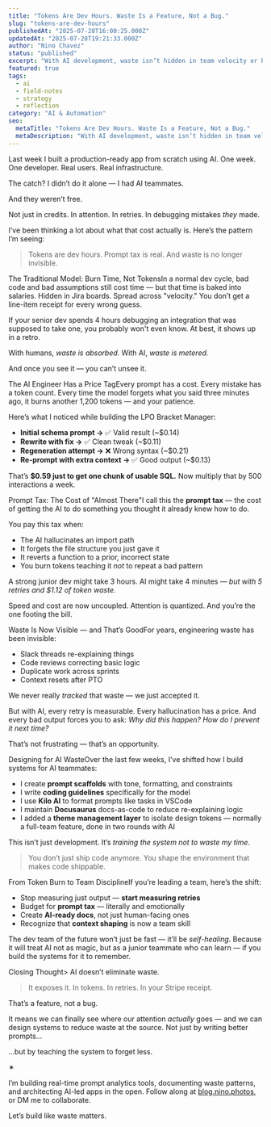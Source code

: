 ```yaml
---
title: "Tokens Are Dev Hours. Waste Is a Feature, Not a Bug."
slug: "tokens-are-dev-hours"
publishedAt: "2025-07-28T16:00:25.000Z"
updatedAt: "2025-07-28T19:21:33.000Z"
author: "Nino Chavez"
status: "published"
excerpt: "With AI development, waste isn’t hidden in team velocity or burndown charts — it’s itemized on your invoice. That’s not a flaw. It’s a feature."
featured: true
tags:
  - ai
  - field-notes
  - strategy
  - reflection
category: "AI & Automation"
seo:
  metaTitle: "Tokens Are Dev Hours. Waste Is a Feature, Not a Bug."
  metaDescription: "With AI development, waste isn’t hidden in team velocity or burndown charts — it’s itemized on your invoice. That’s not a flaw. It’s a feature."
---
```


Last week I built a production-ready app from scratch using AI.
One week. One developer. Real users. Real infrastructure.

The catch? I didn’t do it alone — I had AI teammates.

And they weren’t free.

Not just in credits.
In attention. In retries. In debugging mistakes *they* made.

I’ve been thinking a lot about what that cost actually is. Here’s the pattern I’m seeing:

> Tokens are dev hours.
> Prompt tax is real.
> And waste is no longer invisible.

The Traditional Model: Burn Time, Not TokensIn a normal dev cycle, bad code and bad assumptions still cost time — but that time is baked into salaries. Hidden in Jira boards. Spread across "velocity." You don’t get a line-item receipt for every wrong guess.

If your senior dev spends 4 hours debugging an integration that was supposed to take one, you probably won't even know. At best, it shows up in a retro.

With humans, *waste is absorbed.*
With AI, *waste is metered.*

And once you see it — you can’t unsee it.

The AI Engineer Has a Price TagEvery prompt has a cost. Every mistake has a token count. Every time the model forgets what you said three minutes ago, it burns another 1,200 tokens — and your patience.

Here’s what I noticed while building the LPO Bracket Manager:

- **Initial schema prompt →** ✅ Valid result (~$0.14)
- **Rewrite with fix →** ✅ Clean tweak (~$0.11)
- **Regeneration attempt →** ❌ Wrong syntax (~$0.21)
- **Re-prompt with extra context →** ✅ Good output (~$0.13)

That’s **$0.59 just to get one chunk of usable SQL.**
Now multiply that by 500 interactions a week.

Prompt Tax: The Cost of "Almost There"I call this the **prompt tax** — the cost of getting the AI to do something you thought it already knew how to do.

You pay this tax when:

- The AI hallucinates an import path
- It forgets the file structure you just gave it
- It reverts a function to a prior, incorrect state
- You burn tokens teaching it *not* to repeat a bad pattern

A strong junior dev might take 3 hours.
AI might take 4 minutes — *but with 5 retries and $1.12 of token waste.*

Speed and cost are now uncoupled.
Attention is quantized.
And you’re the one footing the bill.

Waste Is Now Visible — and That’s GoodFor years, engineering waste has been invisible:

- Slack threads re-explaining things
- Code reviews correcting basic logic
- Duplicate work across sprints
- Context resets after PTO

We never really *tracked* that waste — we just accepted it.

But with AI, every retry is measurable.
Every hallucination has a price.
And every bad output forces you to ask:
*Why did this happen? How do I prevent it next time?*

That’s not frustrating — that’s an opportunity.

Designing for AI WasteOver the last few weeks, I’ve shifted how I build systems for AI teammates:

- I create **prompt scaffolds** with tone, formatting, and constraints
- I write **coding guidelines** specifically for the model
- I use **Kilo AI** to format prompts like tasks in VSCode
- I maintain **Docusaurus** docs-as-code to reduce re-explaining logic
- I added a **theme management layer** to isolate design tokens — normally a full-team feature, done in two rounds with AI

This isn’t just development.
It’s *training the system not to waste my time.*

> You don’t just ship code anymore.
> You shape the environment that makes code shippable.

From Token Burn to Team DisciplineIf you’re leading a team, here’s the shift:

- Stop measuring just output — **start measuring retries**
- Budget for **prompt tax** — literally and emotionally
- Create **AI-ready docs**, not just human-facing ones
- Recognize that **context shaping** is now a team skill

The dev team of the future won’t just be fast — it’ll be *self-healing*.
Because it will treat AI not as magic, but as a junior teammate who can learn — if you build the systems for it to remember.

Closing Thought> AI doesn’t eliminate waste.
> It exposes it.
> In tokens. In retries. In your Stripe receipt.

That’s a feature, not a bug.

It means we can finally see where our attention *actually* goes —
and we can design systems to reduce waste at the source.
Not just by writing better prompts…

…but by teaching the system to forget less.

✶

I’m building real-time prompt analytics tools, documenting waste patterns, and architecting AI-led apps in the open.
Follow along at [blog.nino.photos](/), or DM me to collaborate.

Let’s build like waste matters.
